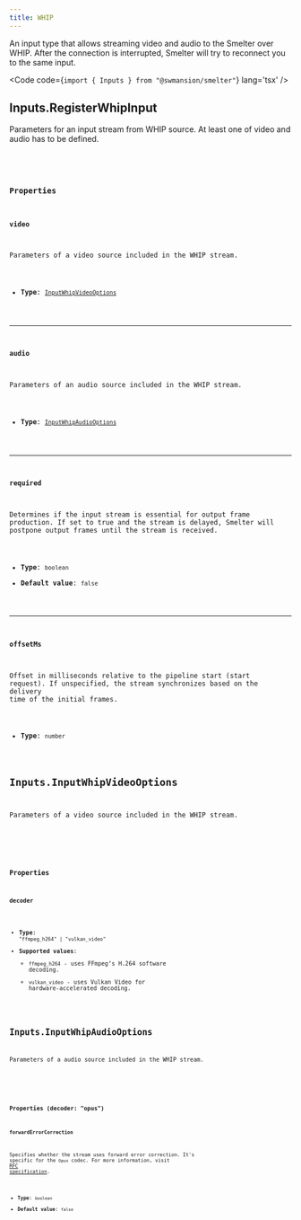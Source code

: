 ```yaml
---
title: WHIP
---
```


An input type that allows streaming video and audio to the Smelter over WHIP.
After the connection is interrupted, Smelter will try to reconnect you to the same input.

<Code code={`import { Inputs } from "@swmansion/smelter"`} lang='tsx' />

## Inputs.RegisterWhipInput
Parameters for an input stream from WHIP source. At least one of video and audio has to be defined.

<CollapsibleDetails summaryTitle='Type definitions' open>
<Code code={`
type RegisterWhipInput = {
    video?: Inputs.InputWhipVideoOptions;
    audio?: Inputs.InputWhipAudioOptions;
    required?: boolean;
    offsetMs?: number;
};
`} lang='tsx' />
</CollapsibleDetails>

### Properties

#### video
Parameters of a video source included in the WHIP stream.

- **Type**: [`InputWhipVideoOptions`](/ts-sdk/inputs/whip#inputsinputwhipvideooptions)

---

#### audio
Parameters of an audio source included in the WHIP stream.

- **Type**: [`InputWhipAudioOptions`](/ts-sdk/inputs/whip#inputsinputwhipaudiooptions)

---

#### required
Determines if the input stream is essential for output frame production. If set to true and the stream is delayed, Smelter will postpone output frames until the stream is received.

- **Type**: `boolean`
- **Default value**: `false`

---

#### offsetMs
Offset in milliseconds relative to the pipeline start (start request). If unspecified, the stream synchronizes based on the delivery time of the initial frames.

- **Type**: `number`

## Inputs.InputWhipVideoOptions
Parameters of a video source included in the WHIP stream.

<CollapsibleDetails summaryTitle='Type definitions' open>
<Code code={`
type InputWhipVideoOptions = {
    decoder: "ffmpeg_h264" | "vulkan_video";
}
`} lang='tsx' />
</CollapsibleDetails>

### Properties

#### decoder

- **Type**: `"ffmpeg_h264" | "vulkan_video"`
- **Supported values**:
    - `ffmpeg_h264` - uses FFmpeg’s H.264 software decoding.
    - `vulkan_video` - uses Vulkan Video for hardware-accelerated decoding.

## Inputs.InputWhipAudioOptions
Parameters of a audio source included in the WHIP stream.

<CollapsibleDetails summaryTitle='Type definitions' open>
<Code code={`
type InputWhipAudioOptions = 
  {
    decoder: "opus";
    forwardErrorCorrection?: boolean;
  }
`} lang='tsx' />
</CollapsibleDetails>

### Properties (decoder: "opus")

#### forwardErrorCorrection
Specifies whether the stream uses forward error correction. It's specific for the `Opus` codec. For more information, visit <a href='https://datatracker.ietf.org/doc/html/rfc6716#section-2.1.7' target='_blank'>RFC specification</a>.

- **Type**: `boolean`
- **Default value**: `false`
